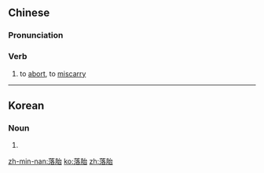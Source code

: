 ==Chinese==
{{zh-forms}}

===Pronunciation===
{{zh-pron
|m=luòtāi
|c=lok6 toi1
|h=pfs=lau-thôi
|mn=làu-the
|cat=v
}}

===Verb===
{{zh-verb}}

# to [[abort]], to [[miscarry]]

----

==Korean==
{{ko-hanjatab}}

===Noun===
{{ko-noun|hj|hangeul=낙태}}

# {{hanja form of|낙태|[[abortion]]}}

[[zh-min-nan:落胎]]
[[ko:落胎]]
[[zh:落胎]]